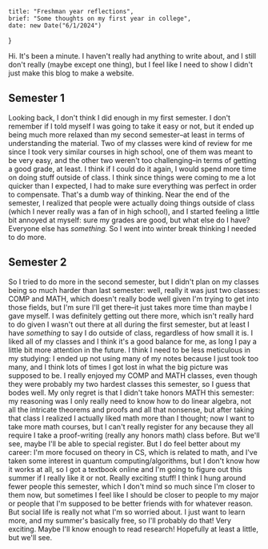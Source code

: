     title: "Freshman year reflections",
    brief: "Some thoughts on my first year in college",
    date: new Date("6/1/2024")
}

Hi. It's been a minute. I haven't really had anything to write about, and I still don't really (maybe except one thing), but I feel like I need to show I didn't just make this blog to make a website.
## Semester 1
Looking back, I don't think I did enough in my first semester. I don't remember if I told myself I was going to take it easy or not, but it ended up being much more relaxed than my second semester–at least in terms of understanding the material. Two of my classes were kind of review for me since I took very similar courses in high school, one of them was meant to be very easy, and the other two weren't too challenging–in terms of getting a good grade, at least. I think if I could do it again, I would spend more time on doing stuff outside of class. I think since things were coming to me a lot quicker than I expected, I had to make sure everything was perfect in order to compensate. That's a dumb way of thinking. Near the end of the semester, I realized that people were actually doing things outside of class (which I never really was a fan of in high school), and I started feeling a little bit annoyed at myself: sure my grades are good, but what else do I have? Everyone else has *something.* So I went into winter break thinking I needed to do more.
## Semester 2
So I tried to do more in the second semester, but I didn't plan on my classes being so much harder than last semester: well, really it was just two classes: COMP and MATH, which doesn't really bode well given I'm trying to get into those fields, but I'm sure I'll get there–it just takes more time than maybe I gave myself. I was definitely getting out there more, which isn't really hard to do given I wasn't out there at all during the first semester, but at least I have *something* to say I do outside of class, regardless of how small it is. I liked all of my classes and I think it's a good balance for me, as long I pay a little bit more attention in the future. I think I need to be less meticulous in my studying: I ended up not using many of my notes because I just took too many, and I think lots of times I got lost in what the big picture was supposed to be. I really enjoyed my COMP and MATH classes, even though they were probably my two hardest classes this semester, so I guess that bodes well. My only regret is that I didn't take honors MATH this semester: my reasoning was I only really need to know how to do linear algebra, not all the intricate theorems and proofs and all that nonsense, but after taking that class I realized I actually liked math more than I thought; now I want to take more math courses, but I can't really register for any because they all require I take a proof-writing (really any honors math) class before. But we'll see, maybe I'll be able to special register. But I do feel better about my career: I'm more focused on theory in CS, which is related to math, and I've taken some interest in quantum computing/algorithms, but I don't know how it works at all, so I got a textbook online and I'm going to figure out this summer if I really like it or not. Really exciting stuff! I think I hung around fewer people this semester, which I don't mind so much since I'm closer to them now, but sometimes I feel like I should be closer to people to my major or people that I'm supposed to be better friends with for whatever reason. But social life is really not what I'm so worried about. I just want to learn more, and my summer's basically free, so I'll probably do that! Very exciting. Maybe I'll know enough to read research! Hopefully at least a little, but we'll see.